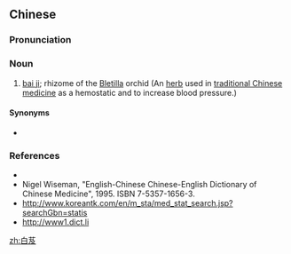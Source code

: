 ==Chinese==
{{zh-forms}}

===Pronunciation===
{{zh-pron
|m=báijī,báijí,2nb=Taiwan
|c=baak6 gap1,baak6 kap1
|cat=n
}}

===Noun===
{{zh-noun}}

# [[bai ji]]; rhizome of the [[w:Bletilla|Bletilla]] orchid (An [[herb]] used in [[traditional Chinese medicine]] as a hemostatic and to increase blood pressure.)

====Synonyms====
* {{zh-l|白及}}

===References===
* {{pedialite|白芨|lang=cmn}}
* Nigel Wiseman, "English-Chinese Chinese-English Dictionary of Chinese Medicine", 1995. ISBN 7-5357-1656-3.
* http://www.koreantk.com/en/m_sta/med_stat_search.jsp?searchGbn=statis
* http://www1.dict.li

[[zh:白芨]]